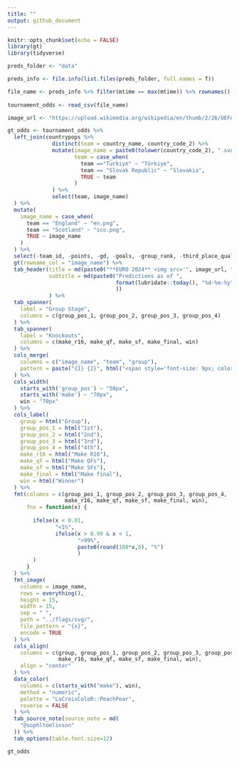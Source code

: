 ```yaml
---
title: ""
output: github_document
---
```


```r
knitr::opts_chunk$set(echo = FALSE)
library(gt)
library(tidyverse)

preds_folder <- "data"

preds_info <- file.info(list.files(preds_folder, full.names = T))

file_name <- preds_info %>% filter(mtime == max(mtime)) %>% rownames()
  
tournament_odds <- read_csv(file_name)

image_url <- "https://upload.wikimedia.org/wikipedia/en/thumb/2/26/UEFA_Euro_2024_Logo.svg/220px-UEFA_Euro_2024_Logo.svg.png"


```

```r

gt_odds <- tournament_odds %>% 
  left_join(countrypops %>% 
              distinct(team = country_name, country_code_2) %>% 
              mutate(image_name = paste0(tolower(country_code_2), ".svg"),
                     team = case_when(
                       team =="Turkiye" ~ "Türkiye",
                       team == "Slovak Republic" ~ "Slovakia",
                       TRUE ~ team
                     )
              ) %>% 
              select(team, image_name)
  ) %>% 
  mutate(
    image_name = case_when(
      team == "England" ~ "en.png",
      team == "Scotland" ~ "sco.png",
      TRUE ~ image_name
    )
  ) %>% 
  select(-team_id, -points, -gd, -goals, -group_rank, -third_place_qual, -last_updated) %>% 
  gt(rowname_col = "image_name") %>% 
  tab_header(title = md(paste0("**EURO 2024** <img src='", image_url, "' style = 'height:18px;'>")),
             subtitle = md(paste0("Predictions as of ",
                                  format(lubridate::today(), "%d-%m-%y")
                                  ))
             ) %>% 
  tab_spanner(
    label = "Group Stage",
    columns = c(group_pos_1, group_pos_2, group_pos_3, group_pos_4)
  ) %>% 
  tab_spanner(
    label = "Knockouts",
    columns = c(make_r16, make_qf, make_sf, make_final, win) 
  ) %>% 
  cols_merge(
    columns = c("image_name", "team", "group"),
    pattern = paste("{1} {2}", html("<span style='font-size: 9px; color: #555;'>{3}</span>"))
  ) %>% 
  cols_width(
    starts_with('group_pos') ~ "50px",
    starts_with('make') ~ "70px",
    win ~ "70px"
  ) %>% 
  cols_label(
    group = html("Group"),
    group_pos_1 = html("1st"),
    group_pos_2 = html("2nd"),
    group_pos_3 = html("3rd"),
    group_pos_4 = html("4th"),
    make_r16 = html("Make R16"),
    make_qf = html("Make QFs"),
    make_sf = html("Make SFs"),
    make_final = html("Make final"),
    win = html("Winner")
  ) %>% 
  fmt(columns = c(group_pos_1, group_pos_2, group_pos_3, group_pos_4,
                  make_r16, make_qf, make_sf, make_final, win),
      fns = function(x) {
        
        ifelse(x < 0.01, 
               "<1%", 
               ifelse(x > 0.99 & x < 1,
                      ">99%",
                      paste0(round(100*x,0), "%")
                      )
        )
      }
  ) %>% 
  fmt_image(
    columns = image_name,
    rows = everything(),
    height = 15,
    width = 15,
    sep = " ",
    path = "../flags/svg/",
    file_pattern = "{x}",
    encode = TRUE
  ) %>% 
  cols_align(
    columns = c(group, group_pos_1, group_pos_2, group_pos_3, group_pos_4,
                make_r16, make_qf, make_sf, make_final, win),
    align = "center"
  ) %>% 
  data_color(
    columns = c(starts_with("make"), win),
    method = "numeric",
    palette = "LaCroixColoR::PeachPear",
    reverse = FALSE
  ) %>% 
  tab_source_note(source_note = md(
    "@sophltomlinson"
  )) %>% 
  tab_options(table.font.size=12)

gt_odds
```
